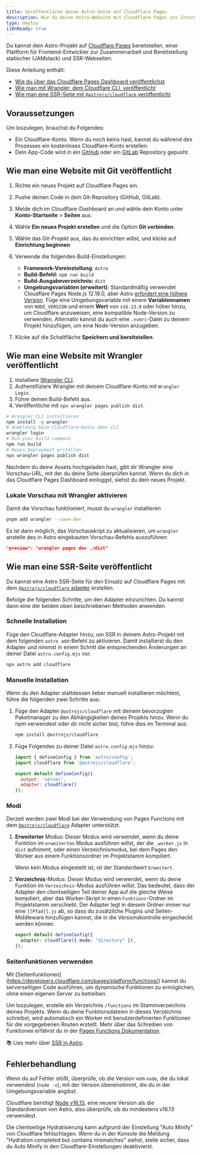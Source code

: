 ```yaml
---
title: Veröffentliche deine Astro-Seite auf Cloudflare Pages 
description: Wie du deine Astro-Website mit Cloudflare Pages ins Internet stellst.
type: deploy
i18nReady: true
---
```


Du kannst dein Astro-Projekt auf [Cloudflare Pages](https://pages.cloudflare.com/) bereitstellen, einer Plattform für Frontend-Entwickler zur Zusammenarbeit und Bereitstellung statischer (JAMstack) und SSR-Webseiten.

Diese Anleitung enthält:

- [Wie du über das Cloudflare Pages Dashboard veröffentlichst](#wie-man-eine-website-mit-git-veröffentlicht)
- [Wie man mit Wrangler, dem Cloudflare CLI, veröffentlicht](#wie-man-eine-website-mit-wrangler-veröffentlicht)
- [Wie man eine SSR-Seite mit `@astrojs/cloudflare` veröffentlicht](#wie-man-eine-ssr-seite-veröffentlicht)

## Voraussetzungen

Um loszulegen, brauchst du Folgendes:

- Ein Cloudflare-Konto. Wenn du noch keins hast, kannst du während des Prozesses ein kostenloses Cloudflare-Konto erstellen.
- Dein App-Code wird in ein [GitHub](https://github.com/) oder ein [GitLab](https://about.gitlab.com/) Repository gepusht.

## Wie man eine Website mit Git veröffentlicht

1. Richte ein neues Projekt auf Cloudflare Pages ein.
2. Pushe deinen Code in dein Git-Repository (GitHub, GitLab).
3. Melde dich im Cloudflare-Dashboard an und wähle dein Konto unter **Konto-Startseite** > **Seiten** aus.
4. Wähle **Ein neues Projekt erstellen** und die Option **Git verbinden**.
5. Wähle das Git-Projekt aus, das du einrichten willst, und klicke auf **Einrichtung beginnen**
6. Verwende die folgenden Build-Einstellungen:

    - **Framework-Voreinstellung**: `Astro`
    - **Build-Befehl:** `npm run build`
    - **Build-Ausgabeverzeichnis:** `dist`
    - **Umgebungsvariablen (erweitert)**: Standardmäßig verwendet Cloudflare Pages Node.js 12.18.0, aber Astro [erfordert eine höhere Version](/de/install/auto/#voraussetzungen). Füge eine Umgebungsvariable mit einem **Variablennamen** von `NODE_VERSION` und einem **Wert** von `v16.13.0` oder höher hinzu, um Cloudflare anzuweisen, eine kompatible Node-Version zu verwenden. Alternativ kannst du auch eine `.nvmrc`-Datei zu deinem Projekt hinzufügen, um eine Node-Version anzugeben.

7. Klicke auf die Schaltfläche **Speichern und bereitstellen**.

## Wie man eine Website mit Wrangler veröffentlicht

1. Installiere [Wrangler CLI](https://developers.cloudflare.com/workers/wrangler/get-started/).
2. Authentifiziere Wrangler mit deinem Cloudflare-Konto mit `Wrangler Login`.
3. Führe deinen Build-Befehl aus.
4. Veröffentliche mit `npx wrangler pages publish dist`.

```bash
# Wrangler CLI installieren
npm install -g wrangler
# Anmeldung beim Cloudflare-Konto über CLI
wrangler login
# Run your build command
npm run build
# Neues Deployment erstellen
npx wrangler pages publish dist
```

Nachdem du deine Assets hochgeladen hast, gibt dir Wrangler eine Vorschau-URL, mit der du deine Seite überprüfen kannst. Wenn du dich in das Cloudflare Pages Dashboard einloggst, siehst du dein neues Projekt.

### Lokale Vorschau mit Wrangler aktivieren

Damit die Vorschau funktioniert, musst du `wrangler` installieren

```bash
pnpm add wrangler --save-dev
```

Es ist dann möglich, das Vorschauskript zu aktualisieren, um `wrangler` anstelle des in Astro eingebauten Vorschau-Befehls auszuführen:


```json title="package.json"
"preview": "wrangler pages dev ./dist"
```

## Wie man eine SSR-Seite veröffentlicht

Du kannst eine Astro SSR-Seite für den Einsatz auf Cloudflare Pages mit dem [`@astrojs/cloudflare` adapter](/de/guides/integrations-guide/cloudflare/) erstellen.

Befolge die folgenden Schritte, um den Adapter einzurichten. Du kannst dann eine der beiden oben beschriebenen Methoden anwenden.

### Schnelle Installation

Füge den Cloudflare-Adapter hinzu, um SSR in deinem Astro-Projekt mit dem folgenden `astro add`-Befehl zu aktivieren. Damit installierst du den Adapter und nimmst in einem Schritt die entsprechenden Änderungen an deiner Datei `astro.config.mjs` vor.

```bash
npx astro add cloudflare
```

### Manuelle Installation

Wenn du den Adapter stattdessen lieber manuell installieren möchtest, führe die folgenden zwei Schritte aus:

1. Füge den Adapter `@astrojs/cloudflare` mit deinem bevorzugten Paketmanager zu den Abhängigkeiten deines Projekts hinzu. Wenn du npm verwendest oder dir nicht sicher bist, führe dies im Terminal aus:

    ```bash
    npm install @astrojs/cloudflare
    ```

2. Füge Folgendes zu deiner Datei `astro.config.mjs` hinzu:

    ```js title="astro.config.mjs" ins={2, 5-6}
    import { defineConfig } from 'astro/config';
    import cloudflare from '@astrojs/cloudflare';

    export default defineConfig({
      output: 'server',
      adapter: cloudflare()
    });
    ```

### Modi

Derzeit werden zwei Modi bei der Verwendung von Pages Functions mit dem [`@astrojs/cloudflare`](https://github.com/withastro/astro/tree/main/packages/integrations/cloudflare#readme) Adapter unterstützt.

1. **Erweiterter** Modus: Dieser Modus wird verwendet, wenn du deine Funktion im `erweiterten` Modus ausführen willst, der die `_worker.js` in `dist` aufnimmt, oder einen Verzeichnismodus, bei dem Pages den Worker aus einem Funktionsordner im Projektstamm kompiliert.  

    Wenn kein Modus eingestellt ist, ist der Standardwert `Erweitert`.

2. **Verzeichnis**-Modus: Dieser Modus wird verwendet, wenn du deine Funktion im `Verzeichnis`-Modus ausführen willst. Das bedeutet, dass der Adapter den clientseitigen Teil deiner App auf die gleiche Weise kompiliert, aber das Worker-Skript in einen `Funktions`-Ordner im Projektstamm verschiebt. Der Adapter legt in diesem Ordner immer nur eine `[[Pfad]].js` ab, so dass du zusätzliche Plugins und Seiten-Middleware hinzufügen kannst, die in die Versionskontrolle eingecheckt werden können.

    ```ts title="astro.config.mjs" "directory"
    export default defineConfig({
      adapter: cloudflare({ mode: "directory" }),
    });
    ```
### Seitenfunktionen verwenden

Mit [Seitenfunktionen] (https://developers.cloudflare.com/pages/platform/functions/) kannst du serverseitigen Code ausführen, um dynamische Funktionen zu ermöglichen, ohne einen eigenen Server zu betreiben.

Um loszulegen, erstelle ein Verzeichnis `/functions` im Stammverzeichnis deines Projekts. Wenn du deine Funktionsdateien in dieses Verzeichnis schreibst, wird automatisch ein Worker mit benutzerdefinierten Funktionen für die vorgegebenen Routen erstellt. Mehr über das Schreiben von Funktionen erfährst du in der [Pages Functions Dokumentation](https://developers.cloudflare.com/pages/platform/functions/).

📚 Lies mehr über [SSR in Astro](/de/guides/server-side-rendering/).

## Fehlerbehandlung

Wenn du auf Fehler stößt, überprüfe, ob die Version von `node`, die du lokal verwendest (`node -v`), mit der Version übereinstimmt, die du in der Umgebungsvariable angibst.

Cloudflare benötigt [Node v16.13](https://miniflare.dev/get-started/cli#installation), eine neuere Version als die Standardversion von Astro, also überprüfe, ob du mindestens v16.13 verwendest.

Die clientseitige Hydratisierung kann aufgrund der Einstellung "Auto Minify" von Cloudflare fehlschlagen. Wenn du in der Konsole die Meldung "Hydration completed but contains mismatches" siehst, stelle sicher, dass du Auto Minify in den Cloudflare-Einstellungen deaktivierst.
